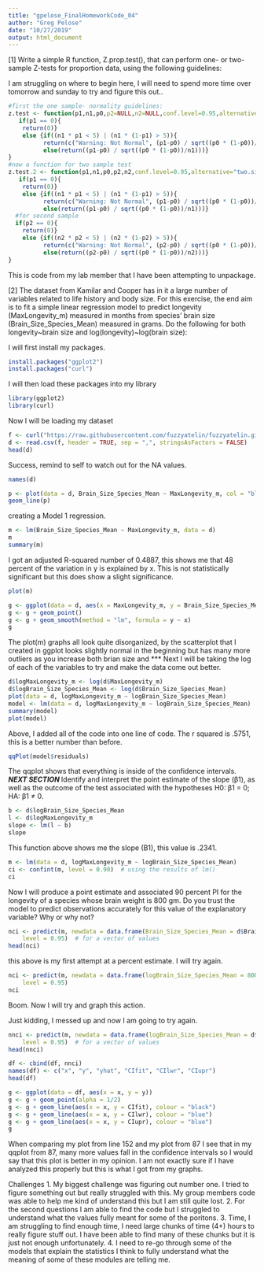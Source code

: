 ```yaml
---
title: "gpelose_FinalHomeworkCode_04"
author: "Greg Pelose"
date: "10/27/2019"
output: html_document
---
```


[1] Write a simple R function, Z.prop.test(), that can perform one- or two-sample Z-tests for proportion data, using the following guidelines:

I am struggling on where to begin here, I will need to spend more time over tomorrow and sunday to try and figure this out.. 

```r
#first the one sample- normality guidelines:
z.test <- function(p1,n1,p0,p2=NULL,n2=NULL,conf.level=0.95,alternative="two.sided") {
   if(p1 == 0){
    return(0)}
    else {if((n1 * p1 < 5) | (n1 * (1-p1) > 5)){
          return(c("Warning: Not Normal", (p1-p0) / sqrt((p0 * (1-p0))/n1)))}
          else(return((p1-p0) / sqrt((p0 * (1-p0))/n1)))}
}
#now a function for two sample test
z.test.2 <- function(p1,n1,p0,p2,n2,conf.level=0.95,alternative="two.sided") {
   if(p1 == 0){
    return(0)}
    else {if((n1 * p1 < 5) | (n1 * (1-p1) > 5)){
          return(c("Warning: Not Normal", (p1-p0) / sqrt((p0 * (1-p0))/n1)))}
          else(return((p1-p0) / sqrt((p0 * (1-p0))/n1)))}
  #for second sample
  if(p2 == 0){
    return(0)}
    else {if((n2 * p2 < 5) | (n2 * (1-p2) > 5)){
          return(c("Warning: Not Normal", (p2-p0) / sqrt((p0 * (1-p0))/n2)))}
          else(return((p2-p0) / sqrt((p0 * (1-p0))/n2)))}
}
```

This is code from my lab member that I have been attempting to unpackage. 

[2] The dataset from Kamilar and Cooper has in it a large number of variables related to life history and body size. For this exercise, the end aim is to fit a simple linear regression model to predict longevity (MaxLongevity_m) measured in months from species’ brain size (Brain_Size_Species_Mean) measured in grams. Do the following for both  longevity~brain size and log(longevity)~log(brain size):

I will first install my packages.

```r
install.packages("ggplot2")
install.packages("curl")
```

I will then load these packages into my library

```r
library(ggplot2)
library(curl)
```

Now I will be loading my dataset

```r
f <- curl("https://raw.githubusercontent.com/fuzzyatelin/fuzzyatelin.github.io/master/AN597_Fall19/KamilarAndCooperData.csv")
d <- read.csv(f, header = TRUE, sep = ",", stringsAsFactors = FALSE)
head(d)
```

Success, remind to self to watch out for the NA values. 

```r
names(d)
```

```r
p <- plot(data = d, Brain_Size_Species_Mean ~ MaxLongevity_m, col = "blue", main = "Brain Size against Longevity")
geom_line(p)
```

creating a Model 1 regression.

```r
m <- lm(Brain_Size_Species_Mean ~ MaxLongevity_m, data = d)
m
summary(m)
```

I got an adjusted R-squared number of 0.4887, this shows me that 48 percent of the variation in y is explained by x. This is not statistically significant but this does show a slight significance. 

```r
plot(m)
```

```r
g <- ggplot(data = d, aes(x = MaxLongevity_m, y = Brain_Size_Species_Mean, main = "Brain Size vs. Longevity"))
g <- g + geom_point()
g <- g + geom_smooth(method = "lm", formula = y ~ x)
g
```

The plot(m) graphs all look quite disorganized, by the scatterplot that I created in ggplot looks slightly normal in the beginning but has many more outliers as you increase both brian size and 
***
Next I will be taking the log of each of the variables to try and make the data come out better. 

```r
d$logMaxLongevity_m <- log(d$MaxLongevity_m)
d$logBrain_Size_Species_Mean <- log(d$Brain_Size_Species_Mean)
plot(data = d, logMaxLongevity_m ~ logBrain_Size_Species_Mean)
model <- lm(data = d, logMaxLongevity_m ~ logBrain_Size_Species_Mean)
summary(model)
plot(model)
```

Above, I added all of the code into one line of code. The r squared is .5751, this is a better number than before. 

```r
qqPlot(model$residuals)
```

The qqplot shows that everything is inside of the confidence intervals.
***
NEXT SECTION
***
Identify and interpret the point estimate of the slope (β1), as well as the outcome of the test associated with the hypotheses H0: β1 = 0; HA: β1 ≠ 0.

```r
b <- d$logBrain_Size_Species_Mean
l <- d$logMaxLongevity_m
slope <- lm(l ~ b)
slope
```

This function above shows me the slope (B1), this value is .2341.

```r
m <- lm(data = d, logMaxLongevity_m ~ logBrain_Size_Species_Mean)
ci <- confint(m, level = 0.90)  # using the results of lm()
ci

```

Now I will produce a point estimate and associated 90 percent PI for the longevity of a species whose brain weight is 800 gm. Do you trust the model to predict observations accurately for this value of the explanatory variable? Why or why not?

```r
nci <- predict(m, newdata = data.frame(Brain_Size_Species_Mean = d$Brain_Size_Species_Mean), interval = "confidence", 
    level = 0.95)  # for a vector of values
head(nci)
```

this above is my first attempt at a percent estimate.
I will try again.

```r
nci <- predict(m, newdata = data.frame(logBrain_Size_Species_Mean = 800), interval = "confidence", 
    level = 0.95)  
nci

```

Boom. Now I will try and graph this action.

Just kidding, I messed up and now I am going to try again. 

```r
nnci <- predict(m, newdata = data.frame(logBrain_Size_Species_Mean = d$logBrain_Size_Species_Mean), interval = "confidence", 
    level = 0.95)  # for a vector of values
head(nnci)
```

```r
df <- cbind(df, nnci)
names(df) <- c("x", "y", "yhat", "CIfit", "CIlwr", "CIupr")
head(df)
```

```r
g <- ggplot(data = df, aes(x = x, y = y))
g <- g + geom_point(alpha = 1/2)
g <- g + geom_line(aes(x = x, y = CIfit), colour = "black")
g <- g + geom_line(aes(x = x, y = CIlwr), colour = "blue")
g <- g + geom_line(aes(x = x, y = CIupr), colour = "blue")
g
```

When comparing my plot from line 152 and my plot from 87 I see that in my qqplot from 87, many more values fall in the confidence intervals so I would say that this plot is better in my opinion. I am not exactly sure if I have analyzed this properly but this is what I got from my graphs. 

Challenges
1. My biggest challenge was figuring out number one. I tried to figure something out but really struggled with this. My group members code was able to help me kind of understand this but I am still quite lost. 
2. For the second questions I am able to find the code but I struggled to understand what the values fully meant for some of the poritons.
3. Time, I am struggling to find enough time, I need large chunks of time (4+) hours to really figure stuff out. I have been able to find many of these chunks but it is just not enough unfortunately. 
4. I need to re-go through some of the models that explain the statistics I think to fully understand what the meaning of some of these modules are telling me. 





